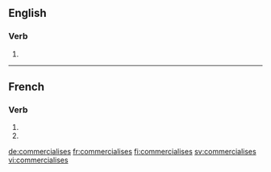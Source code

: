 {{also|commercialisés}}
==English==

===Verb===
{{head|en|verb form}}

# {{en-third-person singular of|commercialise}}

----

==French==

===Verb===
{{fr-verb-form}}

# {{inflection of|commercialiser||2|s|pres|indc|lang=fr}}
# {{inflection of|commercialiser||2|s|pres|subj|lang=fr}}

[[de:commercialises]]
[[fr:commercialises]]
[[fi:commercialises]]
[[sv:commercialises]]
[[vi:commercialises]]
